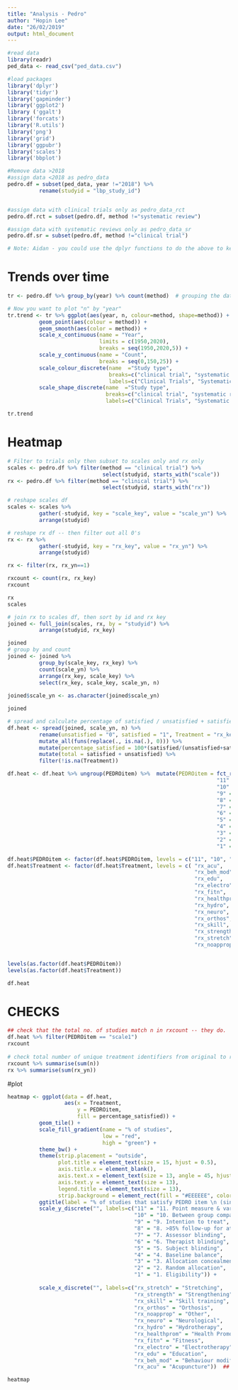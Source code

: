 ```yaml
---
title: "Analysis - Pedro"
author: "Hopin Lee"
date: "26/02/2019"
output: html_document
---
```


```r

#read data
library(readr)
ped_data <- read_csv("ped_data.csv")

#load packages
library('dplyr')
library('tidyr')
library('gapminder')
library('ggplot2')
library ('ggalt')
library('forcats')
library('R.utils') 
library('png')
library('grid')
library('ggpubr')
library('scales') 
library('bbplot')

#Remove data >2018 
#assign data <2018 as pedro_data
pedro.df = subset(ped_data, year !="2018") %>% 
          rename(studyid = "lbp_study_id")


#assign data with clinical trials only as pedro_data_rct
pedro.df.rct = subset(pedro.df, method !="systematic review")

#assign data with systematic reviews only as pedro_data_sr
pedro.df.sr = subset(pedro.df, method !="clinical trial")

# Note: Aidan - you could use the dplyr functions to do the above to keep the analysis tidy. No biggie though... 
```


# Trends over time
```r
tr <- pedro.df %>% group_by(year) %>% count(method)  # grouping the data by year, then counting the number of trials and reviews. Then assigning that dataframe to "tr". 

# Now you want to plot "n" by "year" 
tr.trend <- tr %>% ggplot(aes(year, n, colour=method, shape=method)) +
          geom_point(aes(colour = method)) +
          geom_smooth(aes(color = method)) +
          scale_x_continuous(name = "Year",
                             limits = c(1950,2020), 
                             breaks = seq(1950,2020,5)) +
          scale_y_continuous(name = "Count",
                             breaks = seq(0,150,25)) +
          scale_colour_discrete(name  ="Study type",
                                breaks=c("clinical trial", "systematic review"),
                                labels=c("Clinical Trials", "Systematic Reviews")) +
          scale_shape_discrete(name  ="Study type",
                               breaks=c("clinical trial", "systematic review"),
                               labels=c("Clinical Trials", "Systematic Reviews"))

tr.trend
```


# Heatmap
```r
# Filter to trials only then subset to scales only and rx only
scales <- pedro.df %>% filter(method == "clinical trial") %>%  
                              select(studyid, starts_with("scale"))
rx <- pedro.df %>% filter(method == "clinical trial") %>% 
                              select(studyid, starts_with("rx"))

# reshape scales df
scales <- scales %>% 
          gather(-studyid, key = "scale_key", value = "scale_yn") %>% 
          arrange(studyid)

# reshape rx df -- then filter out all 0's 
rx <- rx %>% 
          gather(-studyid, key = "rx_key", value = "rx_yn") %>% 
          arrange(studyid) 

rx <- filter(rx, rx_yn==1)

rxcount <- count(rx, rx_key)
rxcount

rx 
scales

# join rx to scales df, then sort by id and rx key
joined <- full_join(scales, rx, by = "studyid") %>% 
          arrange(studyid, rx_key)

joined
# group by and count
joined <- joined %>% 
          group_by(scale_key, rx_key) %>% 
          count(scale_yn) %>% 
          arrange(rx_key, scale_key) %>% 
          select(rx_key, scale_key, scale_yn, n)
          
joined$scale_yn <- as.character(joined$scale_yn)  

joined

# spread and calculate percentage of satisfied / unsatisfied + satisfied
df.heat <- spread(joined, scale_yn, n) %>% 
          rename(unsatisfied = "0", satisfied = "1", Treatment = "rx_key", PEDROitem = "scale_key") %>% 
          mutate_all(funs(replace(., is.na(.), 0))) %>% 
          mutate(percentage_satisfied = 100*(satisfied/(unsatisfied+satisfied))) %>% 
          mutate(total = satisfied + unsatisfied) %>% 
          filter(!is.na(Treatment)) 

df.heat <- df.heat %>% ungroup(PEDROitem) %>%  mutate(PEDROitem = fct_recode(PEDROitem, 
                                                                  "11" = "scale11",
                                                                  "10" = "scale10",
                                                                  "9" = "scale9",
                                                                  "8" = "scale8",
                                                                  "7" = "scale7",
                                                                  "6" = "scale6",
                                                                  "5" = "scale5",
                                                                  "4" = "scale4",
                                                                  "3" = "scale3",
                                                                  "2" = "scale2",
                                                                  "1" = "scale1")) 

df.heat$PEDROitem <- factor(df.heat$PEDROitem, levels = c("11", "10", "9", "8", "7", "6", "5", "4", "3", "2", "1"))
df.heat$Treatment <- factor(df.heat$Treatment, levels = c( "rx_acu",
                                                           "rx_beh_mod",
                                                           "rx_edu",
                                                           "rx_electro",
                                                           "rx_fitn",
                                                           "rx_healthprom",
                                                           "rx_hydro",
                                                           "rx_neuro", 
                                                           "rx_orthos",
                                                           "rx_skill",
                                                           "rx_strength",
                                                           "rx_stretch",
                                                           "rx_noapprop"  ))


levels(as.factor(df.heat$PEDROitem))
levels(as.factor(df.heat$Treatment))

df.heat 
```

# CHECKS
```r
## check that the total no. of studies match n in rxcount -- they do.
df.heat %>% filter(PEDROitem == "scale1")
rxcount
          
# check total number of unique treatment identifiers from original to reshaped data
rxcount %>% summarise(sum(n))
rx %>% summarise(sum(rx_yn))
```


#plot
```r
heatmap <- ggplot(data = df.heat, 
                  aes(x = Treatment, 
                      y = PEDROitem,
                      fill = percentage_satisfied)) + 
          geom_tile() +
          scale_fill_gradient(name = "% of studies",
                              low = "red",
                              high = "green") +
          theme_bw() +
          theme(strip.placement = "outside",
                plot.title = element_text(size = 15, hjust = 0.5),
                axis.title.x = element_blank(),
                axis.text.x = element_text(size = 13, angle = 45, hjust = 1),
                axis.text.y = element_text(size = 13), 
                legend.title = element_text(size = 13),
                strip.background = element_rect(fill = "#EEEEEE", color = "#FFFFFF")) +
          ggtitle(label = "% of studies that satisfy PEDRO item \n (since 1955 to 2017)") +
          scale_y_discrete("", labels=c("11" = "11. Point measure & variability",
                                        "10" = "10. Between group comparison",
                                        "9" = "9. Intention to treat",
                                        "8" = "8. >85% follow-up for at least 1 outcome",
                                        "7" = "7. Assessor blinding",
                                        "6" = "6. Therapist blinding",
                                        "5" = "5. Subject blinding",
                                        "4" = "4. Baseline balance",
                                        "3" = "3. Allocation concealment",
                                        "2" = "2. Random allocation",
                                        "1" = "1. Eligibility")) +
          
          scale_x_discrete("", labels=c("rx_stretch" = "Stretching",
                                        "rx_strength" = "Strengthening",
                                        "rx_skill" = "Skill training",
                                        "rx_orthos" = "Orthosis",
                                        "rx_noapprop" = "Other",
                                        "rx_neuro" = "Neurological", 
                                        "rx_hydro" = "Hydrotherapy",
                                        "rx_healthprom" = "Health Promotion",
                                        "rx_fitn" = "Fitness",
                                        "rx_electro" = "Electrotherapy",
                                        "rx_edu" = "Education",
                                        "rx_beh_mod" = "Behaviour modification",
                                        "rx_acu" = "Acupuncture"))  ## Aidan - would be good to check these labels if you can

heatmap
```










